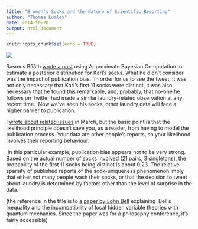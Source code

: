 ```yaml
---
title: "Broman's Socks and the Nature of Scientific Reporting"
author: "Thomas Lumley"
date: 2014-10-20 
output: html_document
---
```


```r
knitr::opts_chunk$set(echo = TRUE)
```

![](https://31.media.tumblr.com/e519b76dfae7d7f7edc9901bc84f8185/tumblr_inline_ndqb1rEm0z1s1hdxy.jpg)

Rasmus Bååth [wrote a post](http://www.sumsar.net/blog/2014/10/tiny-data-and-the-socks-of-karl-broman/) using Approximate Bayesian Computation to estimate a posterior distribution for Karl's socks. What he didn't consider was the impact of publication bias.  In order for us to see the tweet, it was not only necessary that Karl's first 11 socks were distinct, it was also necessary that he found this remarkable, and, probably, that no-one he follows on Twitter had made a similar laundry-related observation at any recent time.  Now we've seen his socks, other laundry data will face a higher barrier to publication. 

I [wrote about related issues](http://notstatschat.github.io/2014/03/04/my-likelihood-depends-on-your-frequency-properties/) in March, but the basic point is that the likelihood principle doesn't save you, as a reader, from having to model the publication process. Your data are other people's reports, so your likelihood involves their reporting behaviour.

 In this particular example, publication bias appears not to be very strong. Based on the actual number of socks involved (21 pairs, 3 singletons), the probability of the first 11 socks being distinct is about 0.23. The relative sparsity of published reports of the sock-uniqueness phenomenon imply that either not many people wash their socks, or that the decision to tweet about laundry is determined by factors other than the level of surprise in the data. 

(the reference in the title is to [a paper by John Bell](https://cds.cern.ch/record/142461/files/198009299.pdf "Bertlmann's Socks and the Nature of Reality") explaining  Bell's Inequality and the incompatibility of local hidden variable theories with quantum mechanics. Since the paper was for a philosophy conference, it's fairly accessible) 
